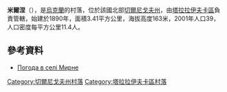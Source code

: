 {{coord|50|42|28|N|33|2|53|E|scale:100000|display=title}}

'''米爾涅'''（{{lang-uk|Мирне}}），是[[烏克蘭|烏克蘭]]的村落，位於該國北部[[切爾尼戈夫州|切爾尼戈夫州]]，由[[塔拉拉伊夫卡區|塔拉拉伊夫卡區]]負責管轄，始建於1890年，面積3.41平方公里，海拔高度163米，2001年人口39，人口密度每平方公里11.4人。

==參考資料==
*[http://weather.in.ua/ua/chernigovskaja/15716 Погода в селі Мирне] {{Wayback|url=http://weather.in.ua/ua/chernigovskaja/15716 |date=20111220095710 }}

[[Category:切爾尼戈夫州村落|Category:切爾尼戈夫州村落]]
[[Category:塔拉拉伊夫卡區村落|Category:塔拉拉伊夫卡區村落]]


{{Chernihiv-geo-stub}}